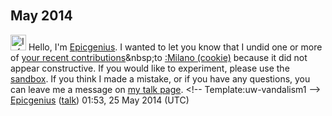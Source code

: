 <article id="42856334" title=User talk:Julescambiotti>
	<talkpage id="42856334" title="User talk:Julescambiotti">

== May 2014 ==
[[File:Information.svg|25px|alt=Information icon]] Hello, I'm [[User:Epicgenius|Epicgenius]]. I wanted to let you know that I undid one or more of [[Special:Contributions/Julescambiotti|your recent contributions]]&amp;nbsp;to [[:Milano (cookie)]] because it did not appear constructive. If you would like to experiment, please use the [[WP:sandbox|sandbox]]. If you think I made a mistake, or if you have any questions, you can leave me a message on [[User_talk:Epicgenius|my talk page]]. &lt;!-- Template:uw-vandalism1 --&gt;  [[User:Epicgenius|Epicgenius]] ([[User talk:Epicgenius|talk]]) 01:53, 25 May 2014 (UTC)
	</talkpage>
</article>